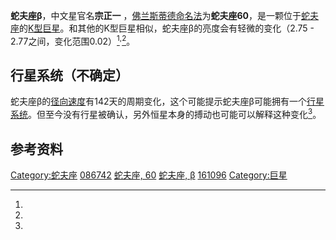 {{Starbox begin
| name=蛇夫座β（宗正一）<br>Beta Ophiuchi
}}
{{Starbox image
| image=[[Image:Ophiuchus_constellation_map.png|250px]] |caption=}}
{{Starbox observe
| epoch=[[J2000.0|J2000.0]] 
| ra={{RA|17|43|28.353}}
| dec={{DEC|+04|34|02.29}}
| appmag_v=2.75 - 2.77
| constell=[[蛇夫座|蛇夫座]]
| 星官= [[宗正_(星官)|宗正]]（[[天市垣|天市垣]]）
}}
{{Starbox character
| class=K2III
| b-v=1.16
| u-b=1.24
| variable=K型巨星<ref name="kgiantvars">[http://adsabs.harvard.edu/abs/1996ApJ...464L.157E K Giants in 47 Tucanae: Detection of a New Class of Variable Stars], Peter D. Edmonds and Roland L. Gilliland, ''Astrophysical Journal Letters'' '''464''' (June 1996), pp. L157–L160</ref><sup>,</sup><ref name="betapulse">[http://adsabs.harvard.edu/abs/1996ApJ...468..391H The Radial Velocity Variability of the K Giant beta Ophiuchi. II. Long-Period Variations], Artie P. Hatzes and William D. Cochran, ''Astrophysical Journal'' '''468''' (September 1996), pp. 391–397</ref>
}}
{{Starbox astrometry
| radial_v=-12
| prop_mo_ra=-40.67
| prop_mo_dec=158.80
| parallax=39.78
| p_error=0.75
| absmag_v=0.75 - 0.77
}}
{{Starbox detail 
| mass = 1.13 <ref name="Allende">{{cite journal | arxiv=0809.0359 | author=Allende-Prieto & Lambert | title=Fundamental parameters of nearby stars from the comparison with evolutionary calculations: masses, radii and effective temperatures| journal=[[Astronomy_and_Astrophysics|Astronomy and Astrophysics]] | volume=352| pages=555–562 | year=1999 | bibcode=1999A&A...352..555A}}</ref>
| radius = 13.2<ref name="Allende" />
| luminosity = 62
| temperature = 4467<ref name="Allende" />
}} 
{{Starbox catalog
| names=β Oph, β Ophiuchi, 60 Oph, 60 Ophiuchi, Cebalrai, Cheleb, Kelb Alrai, [[Harvard_Revised_catalogue|HR]] 6603, [[Bonner_Durchmusterung|BD]] +04°3489, [[Henry_Draper_catalogue|HD]] 161096, [[Smithsonian_Astrophysical_Observatory_Star_Catalog|SAO]] 122671, FK5 665, [[Hipparcos_catalogue|HIP]] 86742. }}
{{Starbox end}}
'''蛇夫座β'''，中文星官名'''宗正一''' ，[[佛兰斯蒂德命名法|佛兰斯蒂德命名法]]为'''蛇夫座60'''，是一颗位于[[蛇夫座|蛇夫座]]的[[恒星光谱|K型]][[巨星|巨星]]。和其他的K型巨星相似，蛇夫座β的亮度会有轻微的变化（2.75 - 2.77之间，变化范围0.02）<ref name="kgiantvars" /><sup>,</sup><ref name="betapulse" />。

== 行星系统（不确定） ==

蛇夫座β的[[径向速度|径向速度]]有142天的周期变化，这个可能提示蛇夫座β可能拥有一个[[行星系统|行星系统]]。但至今没有行星被确认，另外恒星本身的搏动也可能可以解释这种变化<ref name="betapulse" />。

{{Planetbox-1p
| [[蛇夫座βb|b]]
| ≥1
| 142.3
| ≥0.6
| ? 
}}

[[Category:蛇夫座|Category:蛇夫座]]
[[Category:HIP天體|086742]]
[[Category:佛氏天體|蛇夫座, 60]]
[[Category:拜耳天體|蛇夫座, β]]
[[Category:HD和HDE天體|161096]]
[[Category:巨星|Category:巨星]]

==参考资料==
{{reflist}}
{{蛇夫座恒星}}